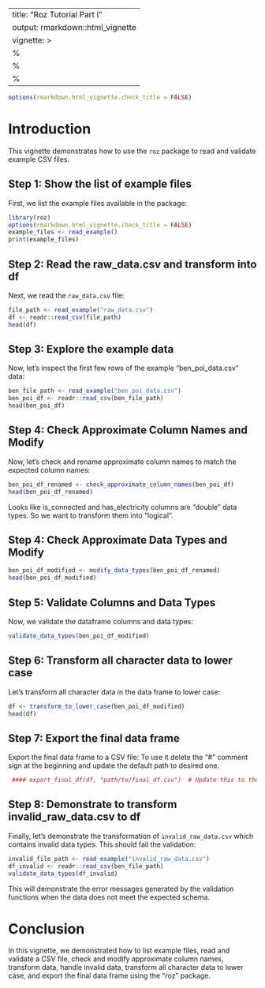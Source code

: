 
---
title: "Roz Tutorial Part I"
output: rmarkdown::html_vignette
vignette: >
  %\VignetteIndexEntry{Roz Tutorial Part I}
  %\VignetteEngine{knitr::rmarkdown}
  %\VignetteEncoding{UTF-8}
---

```r
options(rmarkdown.html_vignette.check_title = FALSE) 
```

# Introduction

This vignette demonstrates how to use the `roz` package to read and validate example CSV files.

## Step 1: Show the list of example files

First, we list the example files available in the package:

```r
library(roz)
options(rmarkdown.html_vignette.check_title = FALSE) 
example_files <- read_example()
print(example_files)
```

## Step 2: Read the raw_data.csv and transform into df

Next, we read the `raw_data.csv` file:

```r
file_path <- read_example("raw_data.csv")
df <- readr::read_csv(file_path)
head(df)
```

## Step 3: Explore the example data

Now, let's inspect the first few rows of the example "ben_poi_data.csv" data:

```r
ben_file_path <- read_example("ben_poi_data.csv")
ben_poi_df <- readr::read_csv(ben_file_path)
head(ben_poi_df)
```

## Step 4: Check Approximate Column Names and Modify

Now, let's check and rename approximate column names to match the expected column names:

```r
ben_poi_df_renamed <- check_approximate_column_names(ben_poi_df)
head(ben_poi_df_renamed)
```
Looks like is_connected and has_electricity columns are "double" data types. So we want to transform them into "logical".

## Step 4: Check Approximate Data Types and Modify

```r
ben_poi_df_modified <- modify_data_types(ben_poi_df_renamed)
head(ben_poi_df_modified)
```


## Step 5: Validate Columns and Data Types

Now, we validate the dataframe columns and data types:

```r
validate_data_types(ben_poi_df_modified)
```

## Step 6: Transform all character data to lower case

Let's transform all character data in the data frame to lower case:

```r
df <- transform_to_lower_case(ben_poi_df_modified)
head(df)
```

## Step 7: Export the final data frame

Export the final data frame to a CSV file: To use it delete the "#" comment sign at the beginning and update the default path to desired one.

```r
 #### export_final_df(df, "path/to/final_df.csv")  # Update this to the desired export path
```

## Step 8: Demonstrate to transform invalid_raw_data.csv to df

Finally, let's demonstrate the transformation of `invalid_raw_data.csv` which contains invalid data types. This should fail the validation:

```r
invalid_file_path <- read_example("invalid_raw_data.csv")
df_invalid <- readr::read_csv(ben_file_path)
validate_data_types(df_invalid)
```

This will demonstrate the error messages generated by the validation functions when the data does not meet the expected schema.

# Conclusion

In this vignette, we demonstrated how to list example files, read and validate a CSV file, check and modify approximate column names, transform data, handle invalid data, transform all character data to lower case, and export the final data frame using the "roz" package.
